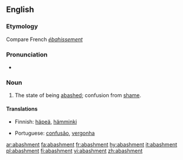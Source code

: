 ==English==

===Etymology===
Compare French ''[[ébahissement]]''

===Pronunciation===
* {{a|RP}} {{IPA|/əˈbæʃmənt/}}

===Noun===
{{en-noun}}

# The state of being [[abashed]]; confusion from [[shame]].

====Translations====
{{trans-top|the state of being abashed; confusion from shame}}
* Finnish: [[häpeä]], [[hämminki]]
{{trans-mid}}
* Portuguese: [[confusão]], [[vergonha]]
{{trans-bottom}}

[[ar:abashment]]
[[fa:abashment]]
[[fr:abashment]]
[[hy:abashment]]
[[it:abashment]]
[[pl:abashment]]
[[fi:abashment]]
[[vi:abashment]]
[[zh:abashment]]